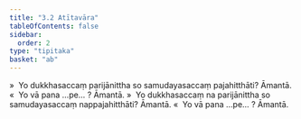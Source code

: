 ```yaml
---
title: "3.2 Atītavāra"
tableOfContents: false
sidebar:
  order: 2
type: "tipitaka"
basket: "ab"
---
```



<DynamicBreadcrumb />

<Division number="166">

<Paragraph number="797">
»  Yo dukkhasaccaṃ parijānittha so samudayasaccaṃ pajahitthāti? Āmantā.
</Paragraph>

<Paragraph number="798">
«  Yo vā pana …pe… ? Āmantā.
</Paragraph>

<Paragraph number="799">
»  Yo dukkhasaccaṃ na parijānittha so samudayasaccaṃ nappajahitthāti? Āmantā.
</Paragraph>

<Paragraph number="800">
«  Yo vā pana …pe… ? Āmantā.
</Paragraph>
</Division>